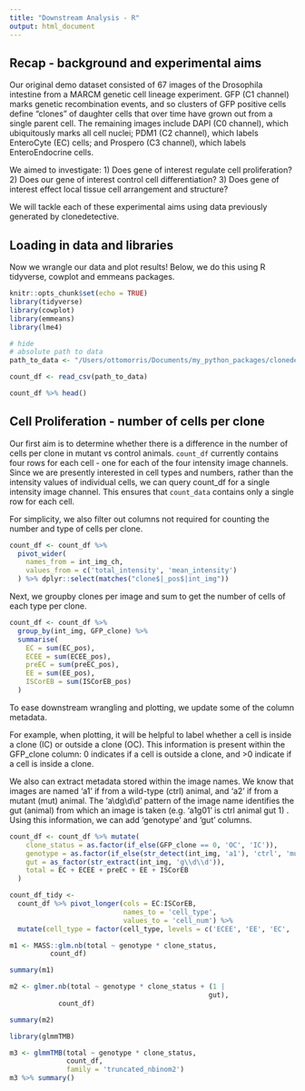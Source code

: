 ```yaml
---
title: "Downstream Analysis - R"
output: html_document
---
```


## Recap - background and experimental aims

Our original demo dataset consisted of 67 images of the Drosophila intestine from a MARCM genetic cell lineage experiment. GFP (C1 channel) marks genetic recombination events, and so clusters of GFP positive cells define "clones" of daughter cells that over time have grown out from a single parent cell. The remaining images include DAPI (C0 channel), which ubiquitously marks all cell nuclei; PDM1 (C2 channel), which labels EnteroCyte (EC) cells; and Prospero (C3 channel), which labels EnteroEndocrine cells.

We aimed to investigate: 1) Does gene of interest regulate cell proliferation? 2) Does our gene of interest control cell differentiation? 3) Does gene of interest effect local tissue cell arrangement and structure?

We will tackle each of these experimental aims using data previously generated by clonedetective.

## Loading in data and libraries

Now we wrangle our data and plot results! Below, we do this using R tidyverse, cowplot and emmeans packages.

```r
knitr::opts_chunk$set(echo = TRUE)
library(tidyverse)
library(cowplot)
library(emmeans)
library(lme4)
```

```r
# hide
# absolute path to data
path_to_data <- "/Users/ottomorris/Documents/my_python_packages/clonedetective/data/example_results.csv"

count_df <- read_csv(path_to_data)
```

```r
count_df %>% head()
```

## **Cell Proliferation - number of cells per clone**

Our first aim is to determine whether there is a difference in the number of cells per clone in mutant vs control animals. `count_df` currently contains four rows for each cell - one for each of the four intensity image channels. Since we are presently interested in cell types and numbers, rather than the intensity values of individual cells, we can query count_df for a single intensity image channel. This ensures that `count_data` contains only a single row for each cell.

For simplicity, we also filter out columns not required for counting the number and type of cells per clone.

```r
count_df <- count_df %>%
  pivot_wider(
    names_from = int_img_ch,
    values_from = c('total_intensity', 'mean_intensity')
  ) %>% dplyr::select(matches("clone$|_pos$|int_img"))
```

Next, we groupby clones per image and sum to get the number of cells of each type per clone.

```r
count_df <- count_df %>%
  group_by(int_img, GFP_clone) %>%
  summarise(
    EC = sum(EC_pos),
    ECEE = sum(ECEE_pos),
    preEC = sum(preEC_pos),
    EE = sum(EE_pos),
    ISCorEB = sum(ISCorEB_pos)
  )
```

To ease downstream wrangling and plotting, we update some of the column metadata.

For example, when plotting, it will be helpful to label whether a cell is inside a clone (IC) or outside a clone (OC). This information is present within the GFP_clone column: 0 indicates if a cell is outside a clone, and \>0 indicate if a cell is inside a clone.

We also can extract metadata stored within the image names. We know that images are named 'a1' if from a wild-type (ctrl) animal, and 'a2' if from a mutant (mut) animal. The 'a\\dg\\d\\d' pattern of the image name identifies the gut (animal) from which an image is taken (e.g. 'a1g01' is ctrl animal gut 1) . Using this information, we can add 'genotype' and 'gut' columns.

```r
count_df <- count_df %>% mutate(
    clone_status = as.factor(if_else(GFP_clone == 0, 'OC', 'IC')),
    genotype = as.factor(if_else(str_detect(int_img, 'a1'), 'ctrl', 'mut')),
    gut = as_factor(str_extract(int_img, 'g\\d\\d')),
    total = EC + ECEE + preEC + EE + ISCorEB
  )
```

```r
count_df_tidy <-
  count_df %>% pivot_longer(cols = EC:ISCorEB,
                            names_to = 'cell_type',
                            values_to = 'cell_num') %>%
  mutate(cell_type = factor(cell_type, levels = c('ECEE', 'EE', 'EC', 'preEC', 'ISCorEB')))
```

```r
m1 <- MASS::glm.nb(total ~ genotype * clone_status,
          count_df)

summary(m1)
```

```r
m2 <- glmer.nb(total ~ genotype * clone_status + (1 |
                                                 gut),
            count_df)

summary(m2)
```

```r
library(glmmTMB)

m3 <- glmmTMB(total ~ genotype * clone_status,
              count_df,
              family = 'truncated_nbinom2')
m3 %>% summary()
```
